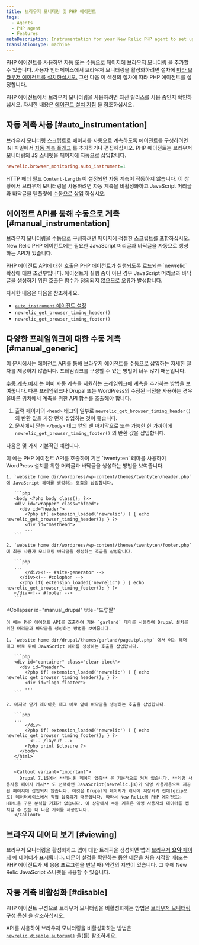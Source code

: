 ```yaml
---
title: 브라우저 모니터링 및 PHP 에이전트
tags:
  - Agents
  - PHP agent
  - Features
metaDescription: Instrumentation for your New Relic PHP agent to set up browser monitoring.
translationType: machine
---
```


PHP 에이전트를 사용하면 자동 또는 수동으로 페이지에 [브라우저 모니터링](/docs/browser/new-relic-browser/getting-started/introduction-new-relic-browser) 을 추가할 수 있습니다. 사용자 인터페이스에서 브라우저 모니터링을 활성화하려면 절차에 [따라 브라우저 에이전트를 설치하십시오.](/docs/browser/new-relic-browser/installation/install-new-relic-browser-agent) 그런 다음 이 섹션의 절차에 따라 PHP 에이전트를 설정합니다.

PHP 에이전트에서 브라우저 모니터링을 사용하려면 최신 릴리스를 사용 중인지 확인하십시오. 자세한 내용은 [에이전트 설치 지침](/docs/agents/php-agent/installation/php-agent-installation-overview) 을 참조하십시오.

## 자동 계측 사용 [#auto_instrumentation]

브라우저 모니터링 스크립트로 페이지를 자동으로 계측하도록 에이전트를 구성하려면 INI 파일에서 [자동 계측 플래그](/docs/agents/php-agent/configuration/php-agent-configuration#inivar-autorum) 를 추가하거나 편집하십시오. PHP 에이전트는 브라우저 모니터링의 JS 스니펫을 페이지에 자동으로 삽입합니다.

```ini
newrelic.browser_monitoring.auto_instrument=1
```

HTTP 헤더 필드 `Content-Length` 이 설정되면 자동 계측이 작동하지 않습니다. 이 상황에서 브라우저 모니터링을 사용하려면 자동 계측을 비활성화하고 JavaScript 머리글과 바닥글을 템플릿에 [수동으로 삽입](#manual_instrumentation) 하십시오.

## 에이전트 API를 통해 수동으로 계측 [#manual_instrumentation]

브라우저 모니터링을 수동으로 구성하려면 페이지에 적절한 스크립트를 포함하십시오. New Relic PHP 에이전트에는 필요한 JavaScript 머리글과 바닥글을 자동으로 생성하는 API가 있습니다.

<Callout variant="important">
  PHP 에이전트 API에 대한 호출은 PHP 에이전트가 실행되도록 로드되는 `newrelic` 확장에 대한 조건부입니다. 에이전트가 실행 중이 아닌 경우 JavaScript 머리글과 바닥글을 생성하기 위한 호출은 함수가 정의되지 않으므로 오류가 발생합니다.
</Callout>

자세한 내용은 다음을 참조하세요.

* [`auto_instrument` 에이전트 설정](/docs/agents/php-agent/configuration/php-agent-configuration#inivar-autorum)
* `newrelic_get_browser_timing_header()`
* `newrelic_get_browser_timing_footer()`

## 다양한 프레임워크에 대한 수동 계측 [#manual_generic]

이 문서에서는 에이전트 API를 통해 브라우저 에이전트를 수동으로 삽입하는 자세한 절차를 제공하지 않습니다. 프레임워크를 구성할 수 있는 방법이 너무 많기 때문입니다.

[수동 계측 예제](#manual_examples) 는 이미 자동 계측을 지원하는 프레임워크에 계측을 추가하는 방법을 보여줍니다. 다른 프레임워크나 Drupal 또는 WordPress의 수정된 버전을 사용하는 경우 올바른 위치에서 계측을 위한 API 함수를 호출해야 합니다.

1. 출력 페이지의 `<head>` 태그의 일부로 `newrelic_get_browser_timing_header()` 의 반환 값을 가장 먼저 삽입하는 것이 좋습니다.
2. 문서에서 닫는 `</body>` 태그 앞의 맨 마지막으로 또는 가능한 한 가까이에 `newrelic_get_browser_timing_footer()` 의 반환 값을 삽입합니다.

다음은 몇 가지 기본적인 예입니다.

<CollapserGroup>
  <Collapser
    id="manual_wp"
    title="워드프레스"
  >
    이 예는 PHP 에이전트 API를 호출하여 기본 `twentyten` 테마를 사용하여 WordPress 설치를 위한 머리글과 바닥글을 생성하는 방법을 보여줍니다.

    1. `website home dir/wordpress/wp-content/themes/twentyten/header.php` 에 JavaScript 헤더를 생성하는 호출을 삽입합니다.

       ```php
       <body <?php body_class(); ?>>
       <div id="wrapper" class="hfeed">
         <div id="header">
           <?php if( extension_loaded('newrelic') ) { echo newrelic_get_browser_timing_header(); } ?>
           <div id="masthead">
           ...
       ```

    2. `website home dir/wordpress/wp-content/themes/twentyten/footer.php` 에 최종 사용자 모니터링 바닥글을 생성하는 호출을 삽입합니다.

       ```php
       ...
           </div><!-- #site-generator -->
         </div><!-- #colophon -->
         <?php if( extension_loaded('newrelic') ) { echo newrelic_get_browser_timing_footer(); } ?>
       </div><!-- #footer -->
       ```
  </Collapser>

  <Collapser
    id="manual_drupal"
    title="드루팔"
  >
    이 예는 PHP 에이전트 API를 호출하여 기본 `garland` 테마를 사용하여 Drupal 설치를 위한 머리글과 바닥글을 생성하는 방법을 보여줍니다.

    1. `website home dir/drupal/themes/garland/page.tpl.php` 에서 여는 헤더 태그 바로 뒤에 JavaScript 헤더를 생성하는 호출을 삽입합니다.

       ```php
       <div id="container" class="clear-block">
         <div id="header">
           <?php if( extension_loaded('newrelic') ) { echo newrelic_get_browser_timing_header(); } ?>
           <div id="logo-floater">
           ...
       ```

    2. 마지막 닫기 레이아웃 태그 바로 앞에 바닥글을 생성하는 호출을 삽입합니다.

       ```php
       ...
           </div>
           <?php if( extension_loaded('newrelic') ) { echo newrelic_get_browser_timing_footer(); } ?>
             <!-- /layout -->
           <?php print $closure ?>
         </body>
       </html>
       ```

       <Callout variant="important">
         Drupal 7.15에서 **캐시된 페이지 압축** 은 기본적으로 켜져 있습니다. **익명 사용자용 페이지 캐시** 도 선택하면 JavaScript(newrelic.js)가 익명 사용자용으로 제공된 페이지에 삽입되지 않습니다. 이것은 Drupal의 페이지가 캐시에 저장되기 전에(gzip으로) 데이터베이스에서 직접 압축되기 때문입니다. 따라서 New Relic의 PHP 에이전트는 HTML을 구문 분석할 기회가 없습니다. 이 상황에서 수동 계측은 익명 사용자의 데이터를 캡처할 수 있는 더 나은 기회를 제공합니다.
       </Callout>
  </Collapser>
</CollapserGroup>

## 브라우저 데이터 보기 [#viewing]

브라우저 모니터링을 활성화하고 앱에 대한 트래픽을 생성하면 앱의 [브라우저 **요약** 페이지](/docs/browser/new-relic-browser/getting-started/browser-overview-page-website-performance-summary) 에 데이터가 표시됩니다. 데몬이 설정을 확인하는 동안 데몬을 처음 시작할 때(또는 PHP 에이전트가 새 응용 프로그램을 만날 때) 약간의 지연이 있습니다. 그 후에 New Relic JavaScript 스니펫을 사용할 수 있습니다.

## 자동 계측 비활성화 [#disable]

PHP 에이전트 구성으로 브라우저 모니터링을 비활성화하는 방법은 [브라우저 모니터링 구성 옵션](/docs/agents/php-agent/configuration/php-agent-configuration#inivar-autorum) 을 참조하십시오.

API를 사용하여 브라우저 모니터링을 비활성화하는 방법은 [`newrelic_disable_autorum()`](/docs/agents/php-agent/php-agent-api/newrelic_disable_autorum) 을(를) 참조하세요.